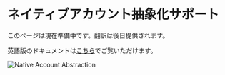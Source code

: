 # ネイティブアカウント抽象化サポート

このページは現在準備中です。翻訳は後日提供されます。

英語版のドキュメントは[こちら](/en/core-concepts/native-account-abstraction)でご覧いただけます。

<div className="flex justify-center my-8">
  <img src="/assets/account-abstraction.png" alt="Native Account Abstraction" className="rounded-lg shadow-md max-w-full" />
</div> 